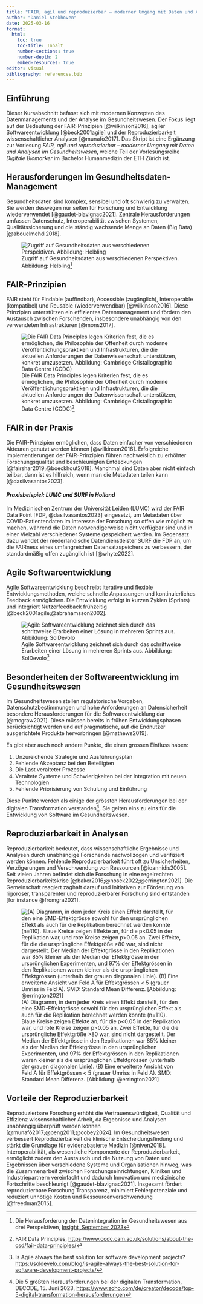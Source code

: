```yaml
---
title: "FAIR, agil und reproduzierbar – moderner Umgang mit Daten und Analysen im Gesundheitswesen"
author: "Daniel Stekhoven"
date: 2025-03-16
format: 
  html:
    toc: true
    toc-title: Inhalt
    number-sections: true
    number-depth: 2
    embed-resources: true
editor: visual
bibliography: references.bib
---
```


## Einführung

Dieser Kursabschnitt befasst sich mit modernen Konzepten des Datenmanagements und der Analyse im Gesundheitswesen. Der Fokus liegt auf der Bedeutung der FAIR-Prinzipien [@wilkinson2016], agiler Softwareentwicklung [@beck2001agile] und der Reproduzierbarkeit wissenschaftlicher Analysen [@munafò2017]. Das Skript ist eine Ergänzung zur Vorlesung *FAIR, agil und reproduzierbar – moderner Umgang mit Daten und Analysen im Gesundheitswesen*, welche Teil der Vorlesungsreihe *Digitale Biomarker* im Bachelor Humanmedizin der ETH Zürich ist.

## Herausforderungen im Gesundheitsdaten-Management

Gesundheitsdaten sind komplex, sensibel und oft schwierig zu verwalten. Sie werden deswegen nur selten für Forschung und Entwicklung wiederverwendet [@gaudet-blavignac2021]. Zentrale Herausforderungen umfassen Datenschutz, Interoperabilität zwischen Systemen, Qualitätssicherung und die ständig wachsende Menge an Daten (Big Data) [@abouelmehdi2018].

![Zugriff auf Gesundheitsdaten aus verschiedenen Perspektiven. Abbildung: Helbling[^1]](img/Helbling_Abbildung_1-2144x1528.png){#perspektiven}

[^1]: Die Herausforderung der Datenintegration im Gesundheitswesen aus drei Perspektiven, [Insight, September 2023](https://helbling.ch/de/insights/die-herausforderung-der-datenintegration-im-gesundheitswesen-aus-drei-perspektiven-1)

[^2]: Die Herausforderung der Datenintegration im Gesundheitswesen aus drei Perspektiven, [Insight, September 2023](https://helbling.ch/de/insights/die-herausforderung-der-datenintegration-im-gesundheitswesen-aus-drei-perspektiven-1)

## FAIR-Prinzipien

FAIR steht für Findable (auffindbar), Accessible (zugänglich), Interoperable (kompatibel) und Reusable (wiederverwendbar) [@wilkinson2016]. Diese Prinzipien unterstützen ein effizientes Datenmanagement und fördern den Austausch zwischen Forschenden, insbesondere unabhängig von den verwendeten Infrastrukturen [@mons2017].

![Die FAIR Data Principles legen Kriterien fest, die es ermöglichen, die Philosophie der Offenheit durch moderne Veröffentlichungspraktiken und Infrastrukturen, die die aktuellen Anforderungen der Datenwissenschaft unterstützen, konkret umzusetzen. Abbildung: Cambridge Cristallographic Data Centre (CCDC)[^3]](img/FAIR-Image.png){#FAIR}

[^3]: FAIR Data Principles, <https://www.ccdc.cam.ac.uk/solutions/about-the-csd/fair-data-principles/>

[^4]: FAIR Data Principles, <https://www.ccdc.cam.ac.uk/solutions/about-the-csd/fair-data-principles/>

## FAIR in der Praxis

Die FAIR-Prinzipien ermöglichen, dass Daten einfacher von verschiedenen Akteuren genutzt werden können [@wilkinson2016]. Erfolgreiche Implementierungen der FAIR-Prinzipien führen nachweislich zu erhöhter Forschungsqualität und beschleunigten Entdeckungen [@fairshar2019;@boeckhout2018]. Manchmal sind Daten aber nicht einfach teilbar, dann ist es hilfreich, wenn man die Metadaten teilen kann [@dasilvasantos2023].

#### *Praxisbeispiel: LUMC und SURF in Holland*

Im Medizinischen Zentrum der Universität Leiden (LUMC) wird der FAIR Data Point [FDP, @dasilvasantos2023] eingesetzt, um Metadaten über COVID-Patientendaten im Interesse der Forschung so offen wie möglich zu machen, während die Daten notwendigerweise nicht verfügbar sind und in einer Vielzahl verschiedener Systeme gespeichert werden. Im Gegensatz dazu wendet der niederländische Datendienstleister SURF die FDP an, um die FAIRness eines umfangreichen Datensatzspeichers zu verbessern, der standardmäßig offen zugänglich ist [@whyte2022].

## Agile Softwareentwicklung

Agile Softwareentwicklung beschreibt iterative und flexible Entwicklungsmethoden, welche schnelle Anpassungen und kontinuierliches Feedback ermöglichen. Die Entwicklung erfolgt in kurzen Zyklen (Sprints) und integriert Nutzerfeedback frühzeitig [@beck2001agile;@abrahamsson2002].

![Agile Softwareentwicklung zeichnet sich durch das schrittweise Erarbeiten einer Lösung in mehreren Sprints aus. Abbildung: SolDevolo[^5]](img/Agile-software-dev-1.jpeg.webp){#agile}

[^5]: Is Agile always the best solution for software development projects? <https://soldevelo.com/blog/is-agile-always-the-best-solution-for-software-development-projects/>

[^6]: Is Agile always the best solution for software development projects? <https://soldevelo.com/blog/is-agile-always-the-best-solution-for-software-development-projects/>

## Besonderheiten der Softwareentwicklung im Gesundheitswesen

Im Gesundheitswesen stellen regulatorische Vorgaben, Datenschutzbestimmungen und hohe Anforderungen an Datensicherheit besondere Herausforderungen für die Softwareentwicklung dar [@mcgraw2021]. Diese müssen bereits in frühen Entwicklungsphasen berücksichtigt werden und auf pragmatische, auf die Endnutzer ausgerichtete Produkte hervorbringen [@mathews2019].

Es gibt aber auch noch andere Punkte, die einen grossen Einfluss haben:

1.  Unzureichende Strategie und Ausführungsplan 
2.  Fehlende Akzeptanz bei den Beteiligten 
3.  Die Last veralteter Prozesse 
4.  Veraltete Systeme und Schwierigkeiten bei der Integration mit neuen Technologien 
5.  Fehlende Priorisierung von Schulung und Einführung

Diese Punkte werden als einige der grössten Herausforderungen bei der digitalen Transformation verstanden[^7]. Sie gelten eins zu eins für die Entwicklung von Software im Gesundheitswesen.

[^7]: Die 5 größten Herausforderungen bei der digitalen Transformation, DECODE, 15. Juni 2023, <https://www.zoho.com/de/creator/decode/top-5-digital-transformation-herausforderungen>

## Reproduzierbarkeit in Analysen

Reproduzierbarkeit bedeutet, dass wissenschaftliche Ergebnisse und Analysen durch unabhängige Forschende nachvollzogen und verifiziert werden können. Fehlende Reproduzierbarkeit führt oft zu Unsicherheiten, Verzögerungen und Verschwendung von Ressourcen [@ioannidis2005]. Seit vielen Jahren befindet sich die Forschung in eine regelrechten Reproduzierbarkeitskrise [@baker2016;@nosek2022;@errington2021]. Die Gemeinschaft reagiert zaghaft darauf und Initiativen zur Förderung von rigoroser, transparenter und reproduzierbarer Forschung sind entstanden [for instance @fromgra2021].

![(A) Diagramm, in dem jeder Kreis einen Effekt darstellt, für den eine SMD-Effektgrösse sowohl für den ursprünglichen Effekt als auch für die Replikation berechnet werden konnte (n=110). Blaue Kreise zeigen Effekte an, für die p\<0.05 in der Replikation war, und rote Kreise zeigen p\>0.05 an. Zwei Effekte, für die die ursprüngliche Effektgröße \>80 war, sind nicht dargestellt. Der Median der Effektgrösse in den Replikationen war 85% kleiner als der Median der Effektgrösse in den ursprünglichen Experimenten, und 97% der Effektgrössen in den Replikationen waren kleiner als die ursprünglichen Effektgrössen (unterhalb der grauen diagonalen Linie). (B) Eine erweiterte Ansicht von Feld A für Effektgrössen \< 5 (grauer Umriss in Feld A). SMD: Standard Mean Differenz. [Abbildung: @errington2021]](img/lax_71601_elife-71601-fig2-v3.tif.jpg){#reproducibility}

## Vorteile der Reproduzierbarkeit

Reproduzierbare Forschung erhöht die Vertrauenswürdigkeit, Qualität und Effizienz wissenschaftlicher Arbeit, da Ergebnisse und Analysen unabhängig überprüft werden können [@munafò2017;@peng2011;@cobey2024]. Im Gesundheitswesen verbessert Reproduzierbarkeit die klinische Entscheidungsfindung und stärkt die Grundlage für evidenzbasierte Medizin [@niven2018]. Interoperabilität, als wesentliche Komponente der Reproduzierbarkeit, ermöglicht zudem den Austausch und die Nutzung von Daten und Ergebnissen über verschiedene Systeme und Organisationen hinweg, was die Zusammenarbeit zwischen Forschungseinrichtungen, Kliniken und Industriepartnern vereinfacht und dadurch Innovation und medizinische Fortschritte beschleunigt [@gaudet-blavignac2021]. Insgesamt fördert reproduzierbare Forschung Transparenz, minimiert Fehlerpotenziale und reduziert unnötige Kosten und Ressourcenverschwendung [@freedman2015].
